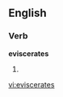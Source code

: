 
==English==

===Verb===
'''eviscerates'''

# {{third-person singular of|[[eviscerate]]}}

{{anagrams:en/aceeeirsstv}}
[[vi:eviscerates]]